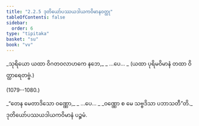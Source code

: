 ```yaml
---
title: "2.2.5 ဒုတိယော်ပဿယဒါယကဝိမာနဝတ္ထု"
tableOfContents: false
sidebar:
  order: 6
type: "tipitaka"
basket: "su"
book: "vv"
---
```



<DynamicBreadcrumb />

<Division number="1075--1078" book="vv">

<Paragraph number="923" type="verses" book="vv">
_သုရိယော ယထာ ဝိဂတဝလာဟကေ နဘေ,_  
_ …ပေ… _  


</Paragraph>
</Division>

<Paragraph number="924" type="center" book="vv">
(ယထာ ပုရိမဝိမာနံ တထာ ဝိတ္ထာရေတဗ္ဗံ.)



(1079--1080.)
</Paragraph>

<Paragraph number="925" type="verses" book="vv">
_“တေန မေတာဒိသော ဝဏ္ဏော,_  
_ …ပေ… _  
_ဝဏ္ဏော စ မေ သဗ္ဗဒိသာ ပဘာသတီ”တိ._  


</Paragraph>

<Paragraph number="926" type="center" book="vv">
ဒုတိယော်ပဿယဒါယကဝိမာနံ ပဉ္စမံ.
</Paragraph>